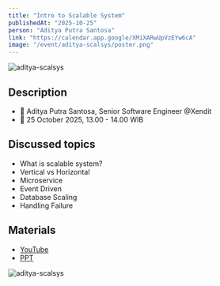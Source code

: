```yaml
---
title: "Intro to Scalable System"
publishedAt: "2025-10-25"
person: "Aditya Putra Santosa"
link: "https://calendar.app.google/XMiXARwUpVzEYw6cA"
image: "/event/aditya-scalsys/poster.png"
---
```


![aditya-scalsys](/event/aditya-scalsys/poster.png)

## Description

- 📢 Aditya Putra Santosa, Senior Software Engineer @Xendit
- 📅 25 October 2025, 13.00 - 14.00 WIB

## Discussed topics

- What is scalable system?
- Vertical vs Horizontal
- Microservice
- Event Driven
- Database Scaling
- Handling Failure

## Materials

- [YouTube](https://youtu.be/D5ZtOwEc-i0)
- [PPT](https://drive.google.com/file/d/1aRom_vXMylXcqhBmnsjAggMoIzqN25ep/view?usp=sharing)

![aditya-scalsys](/event/aditya-scalsys/doc.png)
